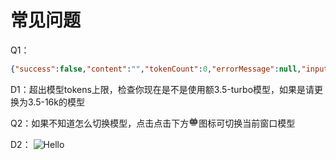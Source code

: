 # 常见问题

Q1：
```json
{"success":false,"content":"","tokenCount":0,"errorMessage":null,"inputTokens":4096,"outputTokens":3}
```
D1：超出模型tokens上限，检查你现在是不是使用额3.5-turbo模型，如果是请更换为3.5-16k的模型

Q2：如果不知道怎么切换模型，点击点击下方![icon](data:image/svg+xml,%3Csvg%20class%3D%22robot_svg__icon%22%20viewBox%3D%220%200%201024%201024%22%20xmlns%3D%22http%3A//www.w3.org/2000/svg%22%20width%3D%2216%22%20height%3D%2216%22%3E%3Cpath%20d%3D%22M717.12%20274H762c82.842%200%20150%2067.158%20150%20150v200c0%2082.842-67.158%20150-150%20150H262c-82.842%200-150-67.158-150-150V424c0-82.842%2067.158-150%20150-150h44.88l-18.268-109.602c-4.086-24.514%2012.476-47.7%2036.99-51.786%2024.514-4.086%2047.7%2012.476%2051.786%2036.99l20%20120c.246%201.472.416%202.94.516%204.398h228.192c.1-1.46.27-2.926.516-4.398l20-120c4.086-24.514%2027.272-41.076%2051.786-36.99%2024.514%204.086%2041.076%2027.272%2036.99%2051.786L717.12%20274zM308%20484v40c0%2024.852%2020.148%2045%2045%2045s45-20.148%2045-45v-40c0-24.852-20.148-45-45-45s-45%2020.148-45%2045zm318%200v40c0%2024.852%2020.148%2045%2045%2045s45-20.148%2045-45v-40c0-24.852-20.148-45-45-45s-45%2020.148-45%2045zM312%20912c-24.852%200-45-20.148-45-45s20.148-45%2045-45h400c24.852%200%2045%2020.148%2045%2045s-20.148%2045-45%2045H312z%22%20fill%3D%22%23515151%22%3E%3C/path%3E%3C/svg%3E)图标可切换当前窗口模型

D2：
![Hello](../imgs/modqiehuan01.png)
